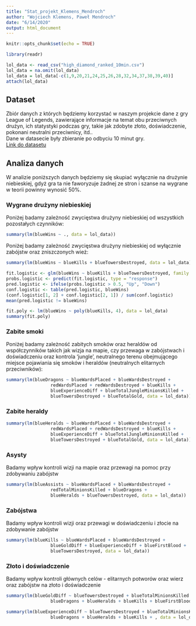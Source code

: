 ```yaml
---
title: "Stat_projekt_Klemens_Mendroch"
author: "Wojciech Klemens, Paweł Mendroch"
date: "6/14/2020"
output: html_document
---
```


```r
knitr::opts_chunk$set(echo = TRUE)

library(readr)

lol_data <- read_csv("high_diamond_ranked_10min.csv")
lol_data = na.omit(lol_data)
lol_data = lol_data[-c(1,9,20,21,24,25,26,28,32,34,37,38,39,40)]
attach(lol_data)
```

## Dataset

Zbiór danych z których będziemy korzystać w naszym projekcie dane z gry League of Legends,
zawierające informacje na temat obu przeciwnych drużyn, ich statystyki podczas gry, takie
jak zdobyte złoto, doświadczenie, pokonani neutralni przeciwnicy, itd.. <br />
Dane w datasecie były zbieranie po odbyciu 10 minut gry. <br />
[Link do datasetu](https://www.kaggle.com/bobbyscience/league-of-legends-diamond-ranked-games-10-min)

## Analiza danych

W analizie poniższych danych będziemy się skupiać wyłącznie na drużynie niebieskiej,
gdyż gra ta nie faworyzuje żadnej ze stron i szanse na wygrane w teorii powinny wynosić 50%.

### Wygrane drużyny niebieskiej

Poniżej badamy zależność zwycięstwa drużyny niebieskiej od wszystkich pozostałych czynników:

```r
summary(lm(blueWins ~ ., data = lol_data))
```

Poniżej badamy zależność zwycięstwa drużyny niebieskiej od wyłącznie zabójstw oraz zniszczonych wież:

```r
summary(lm(blueWins ~ blueKills + blueTowersDestroyed, data = lol_data))
```

```r
fit.logistic <- glm(blueWins ~ blueKills + blueTowersDestroyed, family = binomial, data = lol_data)
probs.logistic <- predict(fit.logistic, type = "response")
pred.logistic <- ifelse(probs.logistic > 0.5, "Up", "Down")
conf.logistic <- table(pred.logistic, blueWins)
(conf.logistic[1, 2] + conf.logistic[2, 1]) / sum(conf.logistic)
mean(pred.logistic != blueWins)
```

```r
fit.poly <- lm(blueWins ~ poly(blueKills, 4), data = lol_data)
summary(fit.poly)
```

### Zabite smoki

Poniżej badamy zależność zabitych smoków oraz heraldów od współczynników takich jak wizja na mapie, czy
przewaga w zabójstwach i doświadczeniu oraz kontrola 'jungle', neutralnego terenu
obejmującego miejsce pojawiania się smoków i heraldów (neutralnych elitarnych przeciwników):

```r
summary(lm(blueDragons ~ blueWardsPlaced + blueWardsDestroyed +
                 redWardsPlaced + redWardsDestroyed + blueKills +
                 blueExperienceDiff + blueTotalJungleMinionsKilled +
                 blueTowersDestroyed + blueTotalGold, data = lol_data))
```

### Zabite heraldy

```r
summary(lm(blueHeralds ~ blueWardsPlaced + blueWardsDestroyed +
                 redWardsPlaced + redWardsDestroyed + blueKills +
                 blueExperienceDiff + blueTotalJungleMinionsKilled +
                 blueTowersDestroyed + blueTotalGold, data = lol_data))
```

### Asysty

Badamy wpływ kontroli wizji na mapie oraz przewagi na pomoc przy zdobywaniu zabójstw

```r
summary(lm(blueAssists ~ blueWardsPlaced + blueWardsDestroyed +
                 redTotalMinionsKilled + blueDragons +
                 blueHeralds + blueTowersDestroyed, data = lol_data))
```

### Zabójstwa

Badamy wpływ kontroli wizji oraz przewagi w doświadczeniu i złocie na zdobywanie zabójstw

```r
summary(lm(blueKills ~ blueWardsPlaced + blueWardsDestroyed +
                 blueGoldDiff + blueExperienceDiff + blueFirstBlood +
                 blueTowersDestroyed, data = lol_data))
```

### Złoto i doświadczenie

Badamy wpływ kontroli głównych celów - elitarnych potworów oraz wierz oraz zabójstw
na złoto i doświadczenie

```r
summary(lm(blueGoldDiff ~ blueTowersDestroyed + blueTotalMinionsKilled +
                 blueDragons + blueHeralds + blueKills + blueFirstBlood, data = lol_data))
```

```r
summary(lm(blueExperienceDiff ~ blueTowersDestroyed + blueTotalMinionsKilled +
                 blueDragons + blueHeralds + blueKills + , data = lol_data))
```
